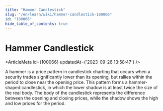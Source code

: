 ```yaml
---
title: "Hammer Candlestick"
slug: "/en/learn/wiki/hammer-candlestick-100066"
id: "100066"
hide_table_of_contents: true
---
```



# Hammer Candlestick

<ArticleMeta id={100066} updatedAt={'2023-09-26 13:58:47'} />
<div className='border-solid border-b border-t-0 my-4 border-[var(--ifm-color-gray-300)]' />

A hammer is a price pattern in candlestick charting that occurs when a security trades significantly lower than its opening, but rallies within the period to close near the opening price. This pattern forms a hammer-shaped candlestick, in which the lower shadow is at least twice the size of the real body. The body of the candlestick represents the difference between the opening and closing prices, while the shadow shows the high and low prices for the period.
